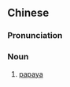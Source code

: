 ==Chinese==
{{zh-forms‎}}

===Pronunciation===
{{zh-pron
|mn=kh,qz,tp,xm,:hoan-pû
|cat=n
}}

===Noun===
{{zh-noun}}

# {{lb|zh|Min Nan}} [[papaya]]